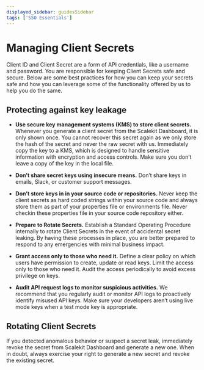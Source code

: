 ```yaml
---
displayed_sidebar: guidesSidebar
tags: ['SSO Essentials']
---
```


# Managing Client Secrets

Client ID and Client Secret are a form of API credentials, like a username and password. You are responsible for keeping Client Secrets safe and secure. Below are some best practices for how you can keep your secrets safe and how you can leverage some of the functionality offered by us to help you do the same.

## Protecting against key leakage

- **Use secure key management systems (KMS) to store client secrets.**
  Whenever you generate a client secret from the Scalekit Dashboard, it is only shown once. You cannot recover this secret again as we only store the hash of the secret and never the raw secret with us. Immediately copy the key to a KMS, which is designed to handle sensitive information with encryption and access controls. Make sure you don’t leave a copy of the key in the local file.

- **Don’t share secret keys using insecure means.**
  Don’t share keys in emails, Slack, or customer support messages.

- **Don’t store keys in in your source code or repositories.**
  Never keep the client secrets as hard coded strings within your source code and always store them as part of your properties file or environments file. Never checkin these properties file in your source code repository either.

- **Prepare to Rotate Secrets.**
  Establish a Standard Operating Procedure internally to rotate Client Secrets in the event of accidental secret leaking. By having these processes in place, you are better prepared to respond to any emergencies with minimal business impact.

- **Grant access only to those who need it.**
  Define a clear policy on which users have permission to create, update or read keys. Limit the access only to those who need it. Audit the access periodically to avoid excess privilege on keys.

- **Audit API request logs to monitor suspicious activities.**
  We recommend that you regularly audit or monitor API logs to proactively identify misused API keys. Make sure your developers aren’t using live mode keys when a test mode key is appropriate.

## Rotating Client Secrets

If you detected anomalous behavior or suspect a secret leak, immediately revoke the secret from Scalekit Dashboard and generate a new one. When in doubt, always exercise your right to generate a new secret and revoke the existing secret.
